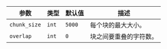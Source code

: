 | 参数 | 类型 | 默认值 | 描述 |
|---|---|---|---|
| `chunk_size` | `int` | `5000` | 每个块的最大大小。 |
| `overlap` | `int` | `0` | 块之间要重叠的字符数。 |